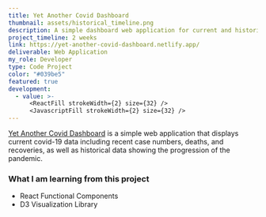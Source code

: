 ```yaml
---
title: Yet Another Covid Dashboard
thumbnail: assets/historical_timeline.png
description: A simple dashboard web application for current and historical covid-19 data.
project_timeline: 2 weeks
link: https://yet-another-covid-dashboard.netlify.app/
deliverable: Web Application
my_role: Developer
type: Code Project
color: "#039be5"
featured: true
development:
  - value: >-
      <ReactFill strokeWidth={2} size={32} />
      <JavascriptFill strokeWidth={2} size={32} />
---
```


[Yet Another Covid Dashboard](https://yet-another-covid-dashboard.netlify.app/) is a simple web application that displays current covid-19 data including recent case
numbers, deaths, and recoveries, as well as historical data showing the progression of the pandemic.

### What I am learning from this project

- React Functional Components
- D3 Visualization Library
